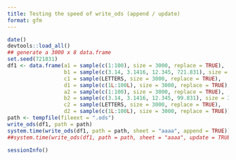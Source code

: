 ```yaml
---
title: Testing the speed of write_ods (append / update)
format: gfm
---
```


```r
date()
devtools::load_all()
## generate a 3000 x 8 data.frame
set.seed(721831)
df1 <- data.frame(a1 = sample(c(1:100), size = 3000, replace = TRUE),
                  b1 = sample(c(3.14, 3.1416, 12.345, 721.831), size = 3000, replace = TRUE),
                  c1 = sample(LETTERS, size = 3000, replace = TRUE),
                  d1 = sample(c(1L:100L), size = 3000, replace = TRUE),
                  a2 = sample(c(1:100), size = 3000, replace = TRUE),
                  b2 = sample(c(3.14, 3.1416, 12.345, 99.831), size = 3000, replace = TRUE),
                  c2 = sample(LETTERS, size = 3000, replace = TRUE),
                  d2 = sample(c(1L:100L), size = 3000, replace = TRUE))
path <- tempfile(fileext = ".ods")
write_ods(df1, path = path)
system.time(write_ods(df1, path = path, sheet = "aaaa", append = TRUE))
##system.time(write_ods(df1, path = path, sheet = "aaaa", update = TRUE))
```

```r
sessionInfo()
```
